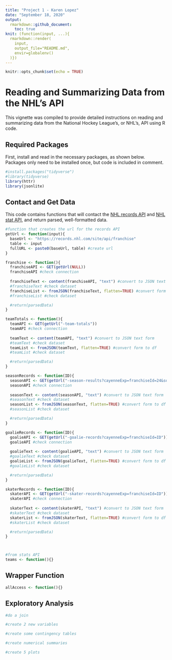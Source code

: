 ```yaml
---
title: "Project 1 - Karen Lopez"
date: "September 18, 2020"
output:
  rmarkdown::github_document:
    toc: true
knit: (function(input, ...){
  rmarkdown::render(
    input,
    output_file="README.md",
    envir=globalenv()
  )})
---
```


```r
knitr::opts_chunk$set(echo = TRUE)
```
# Reading and Summarizing Data from the NHL's API
This vignette was compiled to provide detailed instructions on reading and summarizing data from the National Hockey League's, or NHL's, API using R code.

## Required Packages
First, install and read in the necessary packages, as shown below. Packages only need to be installed once, but code is included in comment.  
```r
#install.packages("tidyverse")
#library(tidyverse)
library(httr)
library(jsonlite)
```

## Contact and Get Data
This code contains functions that will contact the [NHL records API](https://gitlab.com/dword4/nhlapi/-/blob/master/records-api.md) and [NHL stat API](https://gitlab.com/dword4/nhlapi/-/blob/master/stats-api.md), and return parsed, well-formatted data.  
```r
#function that creates the url for the records API
getUrl <- function(input){
  baseUrl <- "https://records.nhl.com/site/api/franchise"
  table <- input
  fullURL <- paste0(baseUrl, table) #create url
}

franchise <- function(){
  franchiseAPI <- GET(getUrl(NULL))
  franchiseAPI #check connection
  
  franchiseText <- content(franchiseAPI, "text") #convert to JSON text form
  #franchiseText #check dataset
  franchiseList <- fromJSON(franchiseText, flatten=TRUE) #convert form to df
  #franchiseList #check dataset

  #return(parsedData)
}

teamTotals <- function(){
  teamAPI <- GET(getUrl("-team-totals"))
  teamAPI #check connection
  
  teamText <- content(teamAPI, "text") #convert to JSON text form
  #teamText #check dataset
  teamList <- fromJSON(teamText, flatten=TRUE) #convert form to df
  #teamList #check dataset

  #return(parsedData)
}
```
```r
seasonRecords <- function(ID){
  seasonAPI <- GET(getUrl("-season-results?cayenneExp=franchiseId=24&sort=seasonId&dir=DESC"))
  seasonAPI #check connection
  
  seasonText <- content(seasonAPI, "text") #convert to JSON text form
  #seasonText #check dataset
  seasonList <- fromJSON(seasonText, flatten=TRUE) #convert form to df
  #seasonList #check dataset

  #return(parsedData)
}

goalieRecords <- function(ID){
  goalieAPI <- GET(getUrl("-goalie-records?cayenneExp=franchiseId=ID"))
  goalieAPI #check connection
  
  goalieText <- content(goalieAPI, "text") #convert to JSON text form
  #goalieText #check dataset
  goalieList <- fromJSON(goalieText, flatten=TRUE) #convert form to df
  #goalieList #check dataset

  #return(parsedData)
}

skaterRecords <- function(ID){
  skaterAPI <- GET(getUrl("-skater-records?cayenneExp=franchiseId=ID"))
  skaterAPI #check connection
  
  skaterText <- content(skaterAPI, "text") #convert to JSON text form
  #skaterText #check dataset
  skaterList <- fromJSON(skaterText, flatten=TRUE) #convert form to df
  #skaterList #check dataset

  #return(parsedData)
}



#from stats API
teams <- function(){}
```

## Wrapper Function

```r
allAccess <- function(){}
```

## Exploratory Analysis

```r
#do a join

#create 2 new variables

#create some contingency tables

#create numerical summaries

#create 5 plots

```
